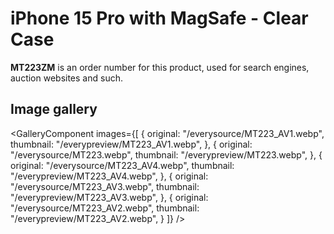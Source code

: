 
# iPhone 15 Pro  with MagSafe - Clear Case

<Callout type='info' emoji='👉🏻'>**MT223ZM** is an order number for this product, used for search engines, auction websites and such.</Callout>

## Image gallery

<GalleryComponent
    images={[
      {
        original: "/everysource/MT223_AV1.webp",
        thumbnail: "/everypreview/MT223_AV1.webp",
      },
      {
        original: "/everysource/MT223.webp",
        thumbnail: "/everypreview/MT223.webp",
      },
      {
        original: "/everysource/MT223_AV4.webp",
        thumbnail: "/everypreview/MT223_AV4.webp",
      },
      {
        original: "/everysource/MT223_AV3.webp",
        thumbnail: "/everypreview/MT223_AV3.webp",
      },
      {
        original: "/everysource/MT223_AV2.webp",
        thumbnail: "/everypreview/MT223_AV2.webp",
      }
    ]}
  />
